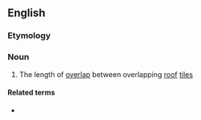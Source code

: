==English==

===Etymology===
{{compound|head|lap|lang=en}}

===Noun===
{{en-noun}}

# The length of [[overlap]] between overlapping [[roof]] [[tile]]s

====Related terms====
* {{l|en|sidelap}}